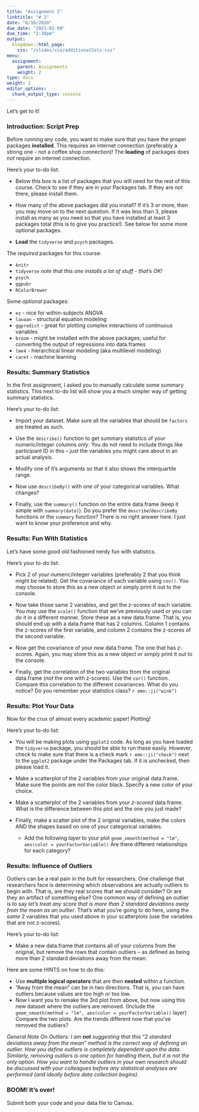 ```yaml
---
title: "Assignment 2"
linktitle: "# 2"
date: "6/16/2020"
due_date: "2021-02-09"
due_time: "2:30pm"
output:
  blogdown::html_page:
    css: "/slides/css/additionalCols.css"
menu:
  assignment:
    parent: Assignments
    weight: 2
type: docs
weight: 2
editor_options: 
  chunk_output_type: console
---
```


Let's get to it!

### Introduction: Script Prep

Before running any code, you want to make sure that you have the proper packages **installed**. This requires an internet connection (preferably a strong one - not a coffee shop connection)! The **loading** of packages does *not* require an internet connection. 

:::list

Here's your to-do list:

  - Below this box is a list of packages that you will need for the rest of this course. Check to see if they are in your Packages tab. If they are *not* there, please install them. 
  
  - How many of the above packages did you install? If it's 3 or more, then you may move on to the next question. If it was less than 3, please install as many as you need so that you have installed at least 3 packages total (this is to give you practice!). See below for some more optional packages.
  
  - **Load** the `tidyverse` and `psych` packages.
:::

The *required* packages for this course:

  - `knitr`
  - `tidyverse` *note that this one installs a lot of stuff - that's OK!*
  - `psych`
  - `ggpubr`
  - `RColorBrewer`

Some *optional* packages:

  - `ez` - nice for within-subjects ANOVA
  - `lavaan` - structural equation modeling
  - `ggpredict` - great for plotting complex interactions of continuous variables
  - `broom` - might be installed with the above packages; useful for converting the output of regressions into data.frames
  - `lme4` - hierarchical linear modeling (aka multilevel modeling)
  - `caret` - machine learning

### Results: Summary Statistics

In the first assignment, I asked you to manually calculate some summary statistics. This next to-do list will show you a much simpler way of getting summary statistics. 

:::list

Here's your to-do list:

  - Import your dataset. Make sure all the variables that should be `factors` are treated as such.
  
  - Use the `describe()` function to get summary statistics of your numeric/integer columns *only*. You do not need to include things like participant ID in this -- just the variables you might care about in an actual analysis. 
  
  - Modify one of it's arguments so that it also shows the interquartile range.
  
  - Now use `describeBy()` with one of your categorical variables. What changes?
  
  - Finally, use the `summary()` function on the entire data.frame (keep it simple with `summary(data)`). Do you prefer the `describe`/`describeBy` functions or the `summary` function? There is no right answer here. I just want to know your preference and why.
:::

### Results: Fun With Statistics

Let's have some good old fashioned nerdy fun with statistics. 

:::list
Here's your to-do list:

  - Pick 2 of your numeric/integer variables (preferably 2 that you think might be related). Get the covariance of each variable using `cov()`. You may choose to store this as a new object or simply print it out to the console.
  
  - Now take those same 2 variables, and get the z-scores of each variable. You may use the `scale()` function that we've previously used or you can do it in a different manner. Store these as a new data.frame. That is, you should end up with a data.frame that has 2 columns. Column 1 contains the z-scores of the first variable, and column 2 contains the z-scores of the second variable. 
  
  - Now get the covariance of your *new* data.frame. The one that has z-scores. Again, you may store this as a new object or simply print it out to the console.
  
  - Finally, get the correlation of the two variables from the original data.frame (*not* the one with z-scores). Use the `cor()` function. Compare this correlation to the different covariances. What do you notice? Do you remember your statistics class? `r emo::ji("wink")`
:::

### Results: Plot Your Data

Now for the crux of almost every academic paper! Plotting!

:::list

Here's your to-do list:

  - You will be making plots using `ggplot2` code. As long as you have loaded the `tidyverse` package, you should be able to run these easily. However, check to make sure that there is a check mark `r emo::ji("check")` next to the `ggplot2` package under the Packages tab. If it is unchecked, then please load it.
  
  - Make a scatterplot of the 2 variables from your original data.frame. Make sure the points are *not* the color black. Specify a new color of your choice. 
  
  - Make a scatterplot of the 2 variables from your *z-scored* data.frame. What is the difference between this plot and the one you just made?
  
  - Finally, make a scatter plot of the 2 original variables, make the colors AND the shapes based on one of your categorical variables.
    - Add the following *layer* to your plot `geom_smooth(method = "lm", aes(color = yourFactorVariable))` Are there different relationships for each category?
:::

### Results: Influence of Outliers

Outliers can be a real pain in the butt for researchers. One challenge that researchers face is determining which observations are actually outliers to begin with. That is, are they real scores that we should consider? Or are they an artifact of something else? One common way of defining an outlier is to say *let's treat any score that is more than 2 standard deviations away from the mean as an outlier*. That's what you're going to do here, using the *same* 2 variables that you used above in your scatterplots (use the variables that are not z-scores).

:::list
Here's your to-do list:

  - Make a new data.frame that contains all of your columns from the original, but remove the rows that contain outliers -- as defined as being more than 2 standard deviations away from the mean.
:::

Here are some HINTS on how to do this:

  - Use **multiple logical operators** that are then **nested** within a function. 
  - "Away from the mean" can be in two directions. That is, you can have outliers because values are too high or too low.
  - Now I want you to remake the 3rd plot from above, but now using this new dataset where the outliers are removed. (Include the `geom_smooth(method = "lm", aes(color = yourFactorVariable))` layer) Compare the two plots. Are the trends different now that you've removed the outliers? 

_General Note On Outliers: I am **not** suggesting that this "2 standard deviations away from the mean" method is the correct way of defining an outlier. How you define outliers is completely dependent upon the data. Similarly, removing outliers is one option for handling them, but it is *not* the *only* option. How you want to handle outliers in your own research should be discussed with your colleagues before any statistical analyses are performed (and ideally before data collection begins)._

### BOOM! It's over!
Submit both your code and your data file to Canvas.